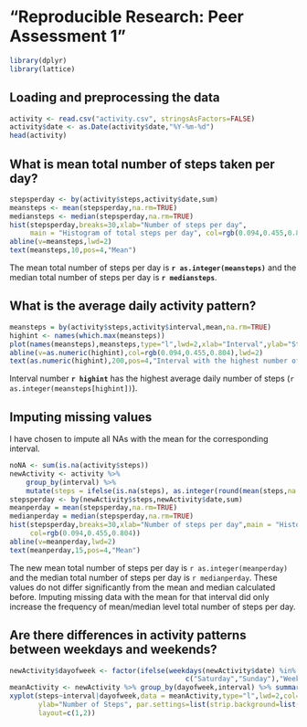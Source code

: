 # "Reproducible Research: Peer Assessment 1"

```r
library(dplyr)
library(lattice)
```


## Loading and preprocessing the data
```r
activity <- read.csv("activity.csv", stringsAsFactors=FALSE)
activity$date <- as.Date(activity$date,"%Y-%m-%d")
head(activity)
```



## What is mean total number of steps taken per day?
```r
stepsperday <- by(activity$steps,activity$date,sum)
meansteps <- mean(stepsperday,na.rm=TRUE)
mediansteps <- median(stepsperday,na.rm=TRUE)
hist(stepsperday,breaks=30,xlab="Number of steps per day",
     main = "Histogram of total steps per day", col=rgb(0.094,0.455,0.804))
abline(v=meansteps,lwd=2)
text(meansteps,10,pos=4,"Mean")
```

The mean total number of steps per day is **`r as.integer(meansteps)`** and the median total number
of steps per day is **`r mediansteps`**.


## What is the average daily activity pattern?
```r
meansteps = by(activity$steps,activity$interval,mean,na.rm=TRUE)
highint <- names(which.max(meansteps))
plot(names(meansteps),meansteps,type="l",lwd=2,xlab="Interval",ylab="Steps",main="Average daily steps per interval")
abline(v=as.numeric(highint),col=rgb(0.094,0.455,0.804),lwd=2)
text(as.numeric(highint),200,pos=4,"Interval with the highest number of steps",col=rgb(0.094,0.455,0.804))
```

Interval number **`r highint`** has the highest average daily number of steps (`r as.integer(meansteps[highint])`).

## Imputing missing values
I have chosen to impute all NAs with the mean for the corresponding interval. 

```r
noNA <- sum(is.na(activity$steps))
newActivity <- activity %>% 
    group_by(interval) %>% 
    mutate(steps = ifelse(is.na(steps), as.integer(round(mean(steps,na.rm=TRUE))), steps))
stepsperday <- by(newActivity$steps,newActivity$date,sum)
meanperday = mean(stepsperday,na.rm=TRUE)
medianperday = median(stepsperday,na.rm=TRUE)
hist(stepsperday,breaks=30,xlab="Number of steps per day",main = "Histogram of total steps per day",
     col=rgb(0.094,0.455,0.804))
abline(v=meanperday,lwd=2)
text(meanperday,15,pos=4,"Mean")
```

The new mean total number of steps per day is `r as.integer(meanperday)` and the median total number
of steps per day is `r medianperday`. These values do not differ significantly from the mean and median calculated before. Imputing missing data with the mean for that interval did only increase the frequency of mean/median level total number of steps per day. 


## Are there differences in activity patterns between weekdays and weekends?
```r
newActivity$dayofweek <- factor(ifelse(weekdays(newActivity$date) %in% 
                                           c("Saturday","Sunday"),"Weekend","Weekday"))
meanActivity <- newActivity %>% group_by(dayofweek,interval) %>% summarise(steps = mean(steps))
xyplot(steps~interval|dayofweek,data = meanActivity,type="l",lwd=2,col="black", xlab="Interval",
       ylab="Number of Steps", par.settings=list(strip.background=list(col=rgb(0.094,0.455,0.804,0.8))),
       layout=c(1,2))
```


